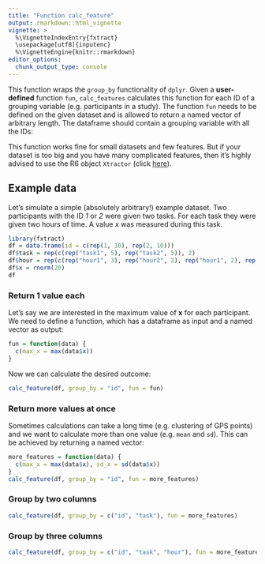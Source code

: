 ```yaml
---
title: "Function calc_feature"
output: rmarkdown::html_vignette
vignette: >
  %\VignetteIndexEntry{fxtract}
  \usepackage[utf8]{inputenc}
  %\VignetteEngine{knitr::rmarkdown}
editor_options: 
  chunk_output_type: console
---
```

This function wraps the `group_by` functionality of `dplyr`.
Given a **user-defined** function `fun`, `calc_features` calculates this function for each ID of a grouping variable (e.g. participants in a study).
The function `fun` needs to be defined on the given dataset and is allowed to return a named vector of arbitrary length.
The dataframe should contain a grouping variable with all the IDs:

This function works fine for small datasets and few features. But if your dataset is too big and you have many complicated features, then it's highly advised to use the R6 object ``Xtractor`` (click [here](https://quayau.github.io/fxtract/docs/articles/tutorial/basics_project.html)).

## Example data
Let's simulate a simple (absolutely arbitrary!) example dataset.
Two participants with the ID *1* or *2* were given two tasks.
For each task they were given two hours of time. 
A value *x* was measured during this task.
```r
library(fxtract)
df = data.frame(id = c(rep(1, 10), rep(2, 10)))
df$task = rep(c(rep("task1", 5), rep("task2", 5)), 2)
df$hour = rep(c(rep("hour1", 3), rep("hour2", 2), rep("hour1", 2), rep("hour2", 3)), 2)
df$x = rnorm(20)
df
```

### Return 1 value each
Let's say we are interested in the maximum value of **x** for each participant. 
We need to define a function, which has a dataframe as input and a named vector as output:
```r
fun = function(data) {
  c(max_x = max(data$x))
}
```
Now we can calculate the desired outcome:
```r
calc_feature(df, group_by = "id", fun = fun)
```


### Return more values at once
Sometimes calculations can take a long time (e.g. clustering of GPS points) and we want to calculate more than one value (e.g. `mean` and `sd`). This can be achieved by returning a named vector:
```r
more_features = function(data) {
  c(max_x = max(data$x), sd_x = sd(data$x))
}
calc_feature(df, group_by = "id", fun = more_features)
```

### Group by two columns
```r
calc_feature(df, group_by = c("id", "task"), fun = more_features)
```

### Group by three columns
```r
calc_feature(df, group_by = c("id", "task", "hour"), fun = more_features)
```



